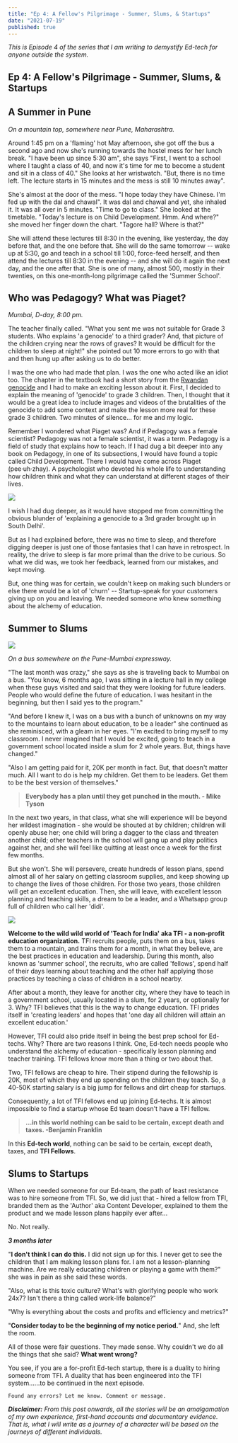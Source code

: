 ```yaml
---
title: "Ep 4: A Fellow's Pilgrimage - Summer, Slums, & Startups"
date: "2021-07-19"
published: true
---
```


_This is Episode 4 of the series that I am writing to demystify Ed-tech for anyone outside the system._

## Ep 4: A Fellow's Pilgrimage - Summer, Slums, & Startups

## A Summer in Pune

*On a mountain top, somewhere near Pune, Maharashtra.* 

Around 1:45 pm on a 'flaming' hot May afternoon, she got off the bus a second ago and now she's running towards the hostel mess for her lunch break. "I have been up since 5:30 am", she says "First, I went to a school where I taught a class of 40, and now it's time for me to become a student and sit in a class of 40." She looks at her wristwatch. "But, there is no time left. The lecture starts in 15 minutes and the mess is still 10 minutes away". 

She's almost at the door of the mess. "I hope today they have Chinese. I'm fed up with the dal and chawal". It was dal and chawal and yet, she inhaled it. It was all over in 5 minutes. "Time to go to class." She looked at the timetable. "Today's lecture is on Child Development. Hmm. And where?" she moved her finger down the chart. "Tagore hall? Where is that?"

She will attend these lectures till 8:30 in the evening, like yesterday, the day before that, and the one before that. She will do the same tomorrow -- wake up at 5:30, go and teach in a school till 1:00, force-feed herself, and then attend the lectures till 8:30 in the evening -- and she will do it again the next day, and the one after that. She is one of many, almost 500, mostly in their twenties, on this one-month-long pilgrimage called the 'Summer School'. 

## Who was Pedagogy? What was Piaget?

*Mumbai, D-day, 8:00 pm.* 

The teacher finally called. "What you sent me was not suitable for Grade 3 students. Who explains 'a genocide' to a third grader? And, that picture of the children crying near the rows of graves? It would be difficult for the children to sleep at night!" she pointed out 10 more errors to go with that and then hung up after asking us to do better. 

I was the one who had made that plan. I was the one who acted like an idiot too. The chapter in the textbook had a short story from the [Rwandan genocide](https://en.wikipedia.org/wiki/Rwandan_genocide) and I had to make an exciting lesson about it. First, I decided to explain the meaning of 'genocide' to grade 3 children. Then, I thought that it would be a great idea to include images and videos of the brutalities of the genocide to add some context and make the lesson more real for these grade 3 children. Two minutes of silence... for me and my logic. 

Remember I wondered what Piaget was? And if Pedagogy was a female scientist? Pedagogy was not a female scientist, it was a term. Pedagogy is a field of study that explains how to teach. If I had dug a bit deeper into any book on Pedagogy, in one of its subsections, I would have found a topic called Child Development. There I would have come across Piaget (pee·uh·zhay). A psychologist who devoted his whole life to understanding how children think and what they can understand at different stages of their lives. 

![](https://substackcdn.com/image/fetch/f_auto,q_auto:good,fl_progressive:steep/https%3A%2F%2Fbucketeer-e05bbc84-baa3-437e-9518-adb32be77984.s3.amazonaws.com%2Fpublic%2Fimages%2F17e18139-6206-454e-b75c-0b01a537d9a0_408x683.png)

I wish I had dug deeper, as it would have stopped me from committing the obvious blunder of 'explaining a genocide to a 3rd grader brought up in South Delhi'. 

But as I had explained before, there was no time to sleep, and therefore digging deeper is just one of those fantasies that I can have in retrospect. In reality, the drive to sleep is far more primal than the drive to be curious. So what we did was, we took her feedback, learned from our mistakes, and kept moving. 

But, one thing was for certain, we couldn't keep on making such blunders or else there would be a lot of 'churn' -- Startup-speak for your customers giving up on you and leaving. We needed someone who knew something about the alchemy of education.

## Summer to Slums

![](https://substackcdn.com/image/fetch/f_auto,q_auto:good,fl_progressive:steep/https%3A%2F%2Fbucketeer-e05bbc84-baa3-437e-9518-adb32be77984.s3.amazonaws.com%2Fpublic%2Fimages%2F9922aafd-76a5-4040-9e36-fd70bcc08887_1488x992.jpeg)

_On a bus somewhere on the Pune-Mumbai expressway._

"The last month was crazy," she says as she is traveling back to Mumbai on a bus. "You know, 6 months ago, I was sitting in a lecture hall in my college when these guys visited and said that they were looking for future leaders. People who would define the future of education. I was hesitant in the beginning, but then I said yes to the program." 

"And before I knew it, I was on a bus with a bunch of unknowns on my way to the mountains to learn about education, to be a leader" she continued as she reminisced, with a gleam in her eyes. "I'm excited to bring myself to my classroom. I never imagined that I would be excited, going to teach in a government school located inside a slum for 2 whole years. But, things have changed."

"Also I am getting paid for it, 20K per month in fact. But, that doesn't matter much. All I want to do is help my children. Get them to be leaders. Get them to be the best version of themselves."

> **Everybody has a plan until they get punched in the mouth. - Mike Tyson**

In the next two years, in that class, what she will experience will be beyond her wildest imagination - she would be shouted at by children; children will openly abuse her; one child will bring a dagger to the class and threaten another child; other teachers in the school will gang up and play politics against her, and she will feel like quitting at least once a week for the first few months. 

But she won't. She will persevere, create hundreds of lesson plans, spend almost all of her salary on getting classroom supplies, and keep showing up to change the lives of those children. For those two years, those children will get an excellent education. Then, she will leave, with excellent lesson planning and teaching skills, a dream to be a leader, and a Whatsapp group full of children who call her 'didi'. 

![](https://substackcdn.com/image/fetch/f_auto,q_auto:good,fl_progressive:steep/https%3A%2F%2Fbucketeer-e05bbc84-baa3-437e-9518-adb32be77984.s3.amazonaws.com%2Fpublic%2Fimages%2Fd2d68a05-4dca-4599-bb2e-57ea374078d9_1488x992.jpeg)

**Welcome to the wild wild world of 'Teach for India' aka TFI - a non-profit education organization.** TFI recruits people, puts them on a bus, takes them to a mountain, and trains them for a month, in what they believe, are the best practices in education and leadership. During this month, also known as 'summer school', the recruits, who are called 'fellows', spend half of their days learning about teaching and the other half applying those practices by teaching a class of children in a school nearby. 

After about a month, they leave for another city, where they have to teach in a government school, usually located in a slum, for 2 years, or optionally for 3. Why? TFI believes that this is the way to change education. TFI prides itself in 'creating leaders' and hopes that 'one day all children will attain an excellent education.'

However, TFI could also pride itself in being the best prep school for Ed-techs. Why? There are two reasons I think. One, Ed-tech needs people who understand the alchemy of education - specifically lesson planning and teacher training. TFI fellows know more than a thing or two about that. 

Two, TFI fellows are cheap to hire. Their stipend during the fellowship is 20K, most of which they end up spending on the children they teach. So, a 40-50K starting salary is a big jump for fellows and dirt cheap for startups. 

Consequently, a lot of TFI fellows end up joining Ed-techs. It is almost impossible to find a startup whose Ed team doesn't have a TFI fellow.

> **...in this world nothing can be said to be certain, except death and taxes. -Benjamin Franklin**

In this **Ed-tech world**, nothing can be said to be certain, except death, taxes, and **TFI Fellows**.

## Slums to Startups

When we needed someone for our Ed-team, the path of least resistance was to hire someone from TFI. So, we did just that - hired a fellow from TFI, branded them as the 'Author' aka Content Developer, explained to them the product and we made lesson plans happily ever after...

No. Not really.

_**3 months later**_

"**I don't think I can do this.** I did not sign up for this. I never get to see the children that I am making lesson plans for. I am not a lesson-planning machine. Are we really educating children or playing a game with them?" she was in pain as she said these words. 

"Also, what is this toxic culture? What's with glorifying people who work 24x7? Isn't there a thing called work-life balance?"

"Why is everything about the costs and profits and efficiency and metrics?"

"**Consider today to be the beginning of my notice period.**" And, she left the room. 

All of those were fair questions. They made sense. Why couldn't we do all the things that she said? **What went wrong?**

You see, if you are a for-profit Ed-tech startup, there is a duality to hiring someone from TFI. A duality that has been engineered into the TFI system......to be continued in the next episode.

```
Found any errors? Let me know. Comment or message.
```

_**Disclaimer:** From this post onwards, all the stories will be an amalgamation of my own experience, first-hand accounts and documentary evidence. That is, what I will write as a journey of a character will be based on the journeys of different individuals._
